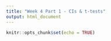 ```yaml
---
title: "Week 4 Part 1 - CIs & t-tests"
output: html_document
---
```


```r
knitr::opts_chunk$set(echo = TRUE)
```

